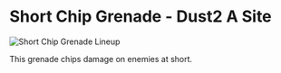 # Short Chip Grenade - Dust2 A Site

![Short Chip Grenade Lineup](https://via.placeholder.com/600x400/FFB800/000000?text=Short+Chip+Grenade)

This grenade chips damage on enemies at short.